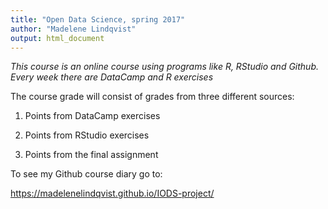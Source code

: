 ---
title: "Open Data Science, spring 2017"
author: "Madelene Lindqvist"
output: html_document
---


*This course is an online course using programs like R, RStudio and Github. Every week there are DataCamp and R exercises*

The course grade will consist of grades from three different sources:

1. Points from DataCamp exercises

2. Points from RStudio exercises

3. Points from the final assignment


To see my Github course diary go to:

<https://madelenelindqvist.github.io/IODS-project/>